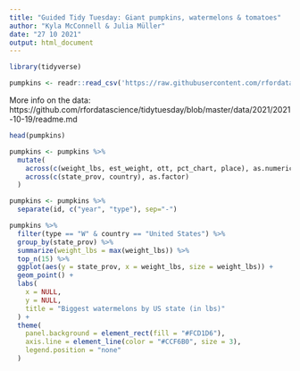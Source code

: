 ```yaml
---
title: "Guided Tidy Tuesday: Giant pumpkins, watermelons & tomatoes"
author: "Kyla McConnell & Julia Müller"
date: "27 10 2021"
output: html_document
---
```


```r
library(tidyverse)

pumpkins <- readr::read_csv('https://raw.githubusercontent.com/rfordatascience/tidytuesday/master/data/2021/2021-10-19/pumpkins.csv')
```

More info on the data:
https://github.com/rfordatascience/tidytuesday/blob/master/data/2021/2021-10-19/readme.md

```r
head(pumpkins)
```

```r
pumpkins <- pumpkins %>% 
  mutate(
    across(c(weight_lbs, est_weight, ott, pct_chart, place), as.numeric),
    across(c(state_prov, country), as.factor)
  )
```

```r
pumpkins <- pumpkins %>% 
  separate(id, c("year", "type"), sep="-")
```

```r
pumpkins %>% 
  filter(type == "W" & country == "United States") %>% 
  group_by(state_prov) %>% 
  summarize(weight_lbs = max(weight_lbs)) %>% 
  top_n(15) %>% 
  ggplot(aes(y = state_prov, x = weight_lbs, size = weight_lbs)) +
  geom_point() +
  labs(
    x = NULL,
    y = NULL,
    title = "Biggest watermelons by US state (in lbs)"
  ) +
  theme(
    panel.background = element_rect(fill = "#FCD1D6"),
    axis.line = element_line(color = "#CCF6B0", size = 3),
    legend.position = "none"
  )
```

